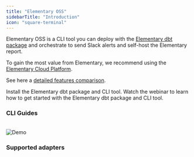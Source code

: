 ```yaml
---
title: "Elementary OSS"
sidebarTitle: "Introduction"
icon: "square-terminal"
---
```


Elementary OSS is a CLI tool you can deploy with the [Elementary dbt package](/guides/modules-overview/dbt-package) and orchestrate to send Slack alerts and self-host the Elementary report.

To gain the most value from Elementary, we recommend using the [Elementary Cloud Platform](/cloud/introduction).

See here a [detailed features comparison](/overview/cloud-vs-oss).

<CardGroup cols={1}>
  <Card title="Quickstart Elementary OSS" href="/oss/quickstart/quickstart-cli-package" icon="circle-play" iconType="solid">
    Install the Elementary dbt package and CLI tool.
  </Card>

  <Card title="Webinar: Getting Started with Elementary OSS" href="https://www.elementary-data.com/webinar/getting-started-with-elementary" icon="video">
    Watch the webinar to learn how to get started with the Elementary dbt package and CLI tool.
  </Card>
</CardGroup>

### CLI Guides

<CardGroup cols={2}>
  <Card title="Generate a report" icon="browsers" iconType="solid" href="/oss/guides/generate-report-ui" />

  <Card title="Send alerts" icon="bell-exclamation" href="/oss/guides/alerts/elementary-alerts" />

  <Card title="Share the report" icon="share-all" iconType="solid" href="/oss/guides/share-report-ui" />

  <Card title="Deploy in production" icon="gear" iconType="solid" href="/oss/deployment-and-configuration/elementary-in-production" />
</CardGroup>

<br />

<Frame>
  <img src="https://raw.githubusercontent.com/elementary-data/elementary/master/static/report_ui.gif" alt="Demo" />
</Frame>

### Supported adapters

<Snippet file="oss/adapters-cards.mdx" />
